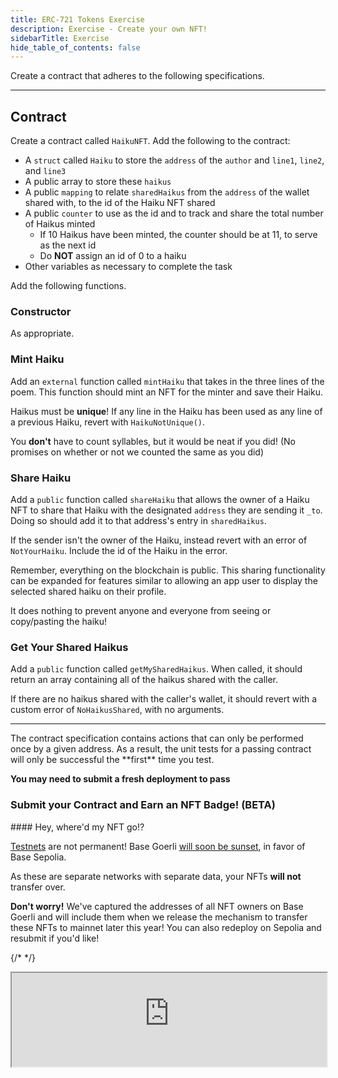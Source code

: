 ```yaml
---
title: ERC-721 Tokens Exercise
description: Exercise - Create your own NFT!
sidebarTitle: Exercise
hide_table_of_contents: false
---
```



Create a contract that adheres to the following specifications.

---

## Contract

Create a contract called `HaikuNFT`. Add the following to the contract:

- A `struct` called `Haiku` to store the `address` of the `author` and `line1`, `line2`, and `line3`
- A public array to store these `haikus`
- A public `mapping` to relate `sharedHaikus` from the `address` of the wallet shared with, to the id of the Haiku NFT shared
- A public `counter` to use as the id and to track and share the total number of Haikus minted
  - If 10 Haikus have been minted, the counter should be at 11, to serve as the next id
  - Do **NOT** assign an id of 0 to a haiku
- Other variables as necessary to complete the task

Add the following functions.

### Constructor

As appropriate.

### Mint Haiku

Add an `external` function called `mintHaiku` that takes in the three lines of the poem. This function should mint an NFT for the minter and save their Haiku.

Haikus must be **unique**! If any line in the Haiku has been used as any line of a previous Haiku, revert with `HaikuNotUnique()`.

You **don't** have to count syllables, but it would be neat if you did! (No promises on whether or not we counted the same as you did)

### Share Haiku

Add a `public` function called `shareHaiku` that allows the owner of a Haiku NFT to share that Haiku with the designated `address` they are sending it `_to`. Doing so should add it to that address's entry in `sharedHaikus`.

If the sender isn't the owner of the Haiku, instead revert with an error of `NotYourHaiku`. Include the id of the Haiku in the error.

<Danger>
Remember, everything on the blockchain is public. This sharing functionality can be expanded for features similar to allowing an app user to display the selected shared haiku on their profile.

It does nothing to prevent anyone and everyone from seeing or copy/pasting the haiku!
</Danger>


### Get Your Shared Haikus

Add a `public` function called `getMySharedHaikus`. When called, it should return an array containing all of the haikus shared with the caller.

If there are no haikus shared with the caller's wallet, it should revert with a custom error of `NoHaikusShared`, with no arguments.

---

<Warning>
The contract specification contains actions that can only be performed once by a given address. As a result, the unit tests for a passing contract will only be successful the **first** time you test.

**You may need to submit a fresh deployment to pass**
</Warning>


### Submit your Contract and Earn an NFT Badge! (BETA)

<Note>
#### Hey, where'd my NFT go!?

[Testnets](../deployment-to-testnet/test-networks) are not permanent! Base Goerli [will soon be sunset](https://base.mirror.xyz/kkz1-KFdUwl0n23PdyBRtnFewvO48_m-fZNzPMJehM4), in favor of Base Sepolia.

As these are separate networks with separate data, your NFTs **will not** transfer over.

**Don't worry!** We've captured the addresses of all NFT owners on Base Goerli and will include them when we release the mechanism to transfer these NFTs to mainnet later this year! You can also redeploy on Sepolia and resubmit if you'd like!
</Note>


{/* <CafeUnitTest nftNum={15}/> */}

<iframe
  src="https://684b5e62b1ff46bc5bf83966-aijszlfakk.chromatic.com/iframe.html?args=&id=components-cafeunittest--fiftteen&viewMode=story&dark=true&hero=true"
  width="100%"
  height="auto"
/>